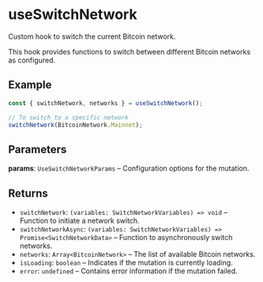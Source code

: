 # useSwitchNetwork
Custom hook to switch the current Bitcoin network.

This hook provides functions to switch between different Bitcoin networks as configured.

## Example

```typescript
const { switchNetwork, networks } = useSwitchNetwork();

// To switch to a specific network
switchNetwork(BitcoinNetwork.Mainnet);
```

## Parameters

**params**: `UseSwitchNetworkParams` – Configuration options for the mutation.

## Returns

- `switchNetwork`: `(variables: SwitchNetworkVariables) => void` – Function to initiate a network switch.
- `switchNetworkAsync`: `(variables: SwitchNetworkVariables) => Promise<SwitchNetworkData>` – Function to asynchronously switch networks.
- `networks`: `Array<BitcoinNetwork>` – The list of available Bitcoin networks.
- `isLoading`: `boolean` – Indicates if the mutation is currently loading.
- `error`: `undefined` – Contains error information if the mutation failed.

